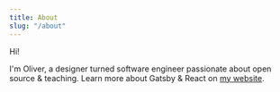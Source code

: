 ```yaml
---
title: About
slug: "/about"
---
```


Hi!

I'm Oliver, a designer turned software engineer passionate about open source & teaching. Learn more about Gatsby & React on [my website](https://oliverbennett.io).
